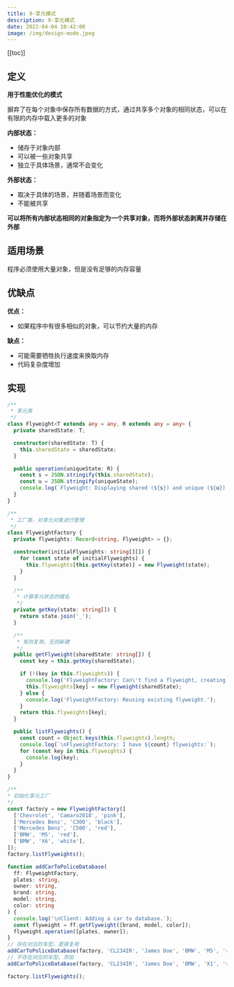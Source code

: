 ```yaml
---
title: 9-享元模式
description: 9-享元模式
date: 2022-04-04 10:42:00
image: /img/design-mode.jpeg
---
```


[[toc]]

## 定义

**用于性能优化的模式**

摒弃了在每个对象中保存所有数据的方式，通过共享多个对象的相同状态，可以在有限的内存中载入更多的对象

**内部状态：**
- 储存于对象内部
- 可以被一些对象共享
- 独立于具体场景，通常不会变化

**外部状态：**
- 取决于具体的场景，并随着场景而变化
- 不能被共享

<Alert type="info">**可以将所有内部状态相同的对象指定为一个共享对象，而将外部状态剥离并存储在外部**</Alert>

## 适用场景

程序必须使用大量对象，但是没有足够的内存容量

## 优缺点

**优点：**
- 如果程序中有很多相似的对象，可以节约大量的内存

**缺点：**
- 可能需要牺牲执行速度来换取内存
- 代码复杂度增加

## 实现

```ts
/**
 * 享元类 
 */
class Flyweight<T extends any = any, R extends any = any> {
  private sharedState: T;

  constructor(sharedState: T) {
    this.sharedState = sharedState;
  }

  public operation(uniqueState: R) {
    const s = JSON.stringify(this.sharedState);
    const u = JSON.stringify(uniqueState);
    console.log(`Flyweight: Displaying shared (${s}) and unique (${u}) state.`);
  }
}

/**
 * 工厂类，对享元对象进行管理
 */
class FlyweightFactory {
  private flyweights: Record<string, Flyweight> = {};

  constructor(initialFlyweights: string[][]) {
    for (const state of initialFlyweights) {
      this.flyweights[this.getKey(state)] = new Flyweight(state);
    }
  }

  /**
   * 计算享元状态的键名
   */
  private getKey(state: string[]) {
    return state.join('_');
  }

  /**
   * 有则复用，无则新建
   */
  public getFlyweight(sharedState: string[]) {
    const key = this.getKey(sharedState);

    if (!(key in this.flyweights)) {
      console.log('FlyweightFactory: Can\'t find a flyweight, creating new one.');
      this.flyweights[key] = new Flyweight(sharedState);
    } else {
      console.log('FlyweightFactory: Reusing existing flyweight.');
    }
    return this.flyweights[key];
  }

  public listFlyweights() {
    const count = Object.keys(this.flyweights).length;
    console.log(`\nFlyweightFactory: I have ${count} flyweights:`);
    for (const key in this.flyweights) {
      console.log(key);
    }
  }
}

/**
* 初始化享元工厂
*/
const factory = new FlyweightFactory([
  ['Chevrolet', 'Camaro2018', 'pink'],
  ['Mercedes Benz', 'C300', 'black'],
  ['Mercedes Benz', 'C500', 'red'],
  ['BMW', 'M5', 'red'],
  ['BMW', 'X6', 'white'],
]);
factory.listFlyweights();

function addCarToPoliceDatabase(
  ff: FlyweightFactory,
  plates: string,
  owner: string,
  brand: string,
  model: string,
  color: string
) {
  console.log('\nClient: Adding a car to database.');
  const flyweight = ff.getFlyweight([brand, model, color]);
  flyweight.operation([plates, owner]);
}
// 存在对应的车型，直接复用
addCarToPoliceDatabase(factory, 'CL234IR', 'James Doe', 'BMW', 'M5', 'red');
// 不存在对应的车型，添加
addCarToPoliceDatabase(factory, 'CL234IR', 'James Doe', 'BMW', 'X1', 'red');

factory.listFlyweights();
```